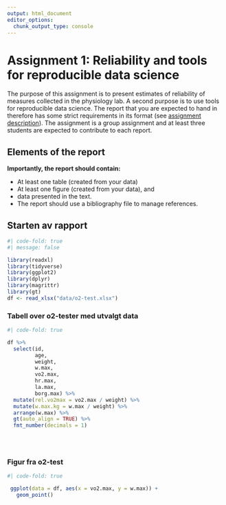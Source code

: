 ```yaml
---
output: html_document
editor_options: 
  chunk_output_type: console
---
```


# Assignment 1: Reliability and tools for reproducible data science {#assignment1}

The purpose of this assignment is to present estimates of reliability of measures collected in the physiology lab. A second purpose is to use tools for reproducible data science. The report that you are expected to hand in therefore has some strict requirements in its format (see [assignment description](https://dhammarstrom.github.io/quant-methods-workshops/assignment-1.html)). The assignment is a group assignment and at least three students are expected to contribute to each report.

## Elements of the report

**Importantly, the report should contain:**

-   At least one table (created from your data)
-   At least one figure (created from your data), and
-   data presented in the text.
-   The report should use a bibliography file to manage references.

## **Starten av rapport**

```r
#| code-fold: true
#| message: false

library(readxl)
library(tidyverse)
library(ggplot2)
library(dplyr)
library(magrittr)
library(gt)
df <- read_xlsx("data/o2-test.xlsx")

```



### Tabell over o2-tester med utvalgt data
```r
#| code-fold: true

df %>% 
  select(id, 
         age, 
         weight,
         w.max, 
         vo2.max, 
         hr.max, 
         la.max, 
         borg.max) %>% 
  mutate(rel.vo2max = vo2.max / weight) %>% 
  mutate(w.max.kg = w.max / weight) %>% 
  arrange(w.max) %>% 
  gt(auto_align = TRUE) %>% 
  fmt_number(decimals = 1)
    
  



```


### Figur fra o2-test


```r
#| code-fold: true

 ggplot(data = df, aes(x = vo2.max, y = w.max)) +
   geom_point()



```

